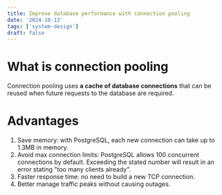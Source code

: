 ```yaml
---
title: Improve database performance with connection pooling
date: '2024-10-13'
tags: ['system-design']
draft: false
---
```


# What is connection pooling

Connection pooling uses **a cache of database connections** that can be reused when future requests to the database are required.

# Advantages

1. Save memory: with PostgreSQL, each new connection can take up to 1.3MB in memory.
2. Avoid max connection limits: PostgreSQL allows 100 concurrent connections by default. Exceeding the stated number will result in an error stating "too many clients already".
3. Faster response time: no need to build a new TCP connection.
4. Better manage traffic peaks without causing outages.
